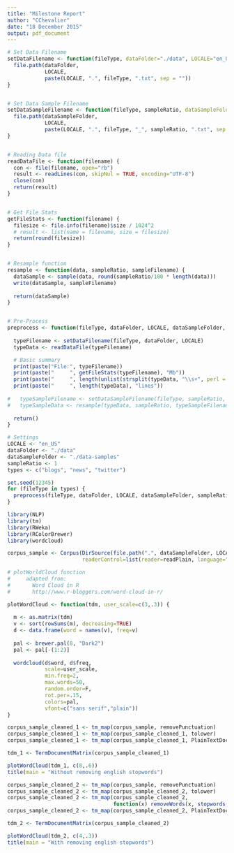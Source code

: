 ```yaml
---
title: "Milestone Report"
author: "CChevalier"
date: "18 December 2015"
output: pdf_document
---
```




```r

# Set Data Filename
setDataFilename <- function(fileType, dataFolder="./data", LOCALE="en_US") {
  file.path(dataFolder, 
            LOCALE, 
            paste(LOCALE, ".", fileType, ".txt", sep = ""))
}


# Set Data Sample Filename
setDataSampleFilename <- function(fileType, sampleRatio, dataSampleFolder="./data-samples", LOCALE="en_US" ) {
  file.path(dataSampleFolder, 
            LOCALE, 
            paste(LOCALE, ".", fileType, "_", sampleRatio, ".txt", sep = ""))
}


# Reading Data file
readDataFile <- function(filename) {
  con <- file(filename, open="rb")
  result <- readLines(con, skipNul = TRUE, encoding="UTF-8")
  close(con)
  return(result)
}


# Get File Stats
getFileStats <- function(filename) {
  filesize <- file.info(filename)$size / 1024^2
  # result <- list(name = filename, size = filesize)
  return(round(filesize))
}


# Resample function
resample <- function(data, sampleRatio, sampleFilename) {
  dataSample <- sample(data, round(sampleRatio/100 * length(data)))
  write(dataSample, sampleFilename)
  
  return(dataSample)
}


# Pre-Process
preprocess <- function(fileType, dataFolder, LOCALE, dataSampleFolder, sampleRatio) {
  
  typeFilename <- setDataFilename(fileType, dataFolder, LOCALE)
  typeData <- readDataFile(typeFilename)

  # Basic summary 
  print(paste("File:", typeFilename))
  print(paste("     ", getFileStats(typeFilename), "Mb"))
  print(paste("     ", length(unlist(strsplit(typeData, "\\s+", perl = T))), "words"))
  print(paste("     ", length(typeData), "lines"))
  
#   typeSampleFilename <- setDataSampleFilename(fileType, sampleRatio, dataSampleFolder, LOCALE)
#   typeSampleData <- resample(typeData, sampleRatio, typeSampleFilename)
  
  return()
}

```


```r
# Settings
LOCALE <- "en_US"
dataFolder <- "./data"
dataSampleFolder <- "./data-samples"
sampleRatio <- 1
types <- c("blogs", "news", "twitter")

set.seed(12345)
for (fileType in types) {
  preprocess(fileType, dataFolder, LOCALE, dataSampleFolder, sampleRatio )
}
```




```r
library(NLP)
library(tm)
library(RWeka)
library(RColorBrewer)
library(wordcloud)

corpus_sample <- Corpus(DirSource(file.path(".", dataSampleFolder, LOCALE)),
                        readerControl=list(reader=readPlain, language="en_US"))
```

```r
# plotWorldCloud function
#     adapted from:
#       Word Cloud in R
#       http://www.r-bloggers.com/word-cloud-in-r/

plotWordCloud <- function(tdm, user_scale=c(3,.3)) {
    
  m <- as.matrix(tdm)
  v <- sort(rowSums(m), decreasing=TRUE)
  d <- data.frame(word = names(v), freq=v)
  
  pal <- brewer.pal(8, "Dark2")
  pal <- pal[-(1:2)]
  
  wordcloud(d$word, d$freq, 
            scale=user_scale,
            min.freq=2, 
            max.words=50, 
            random.order=F, 
            rot.per=.15, 
            colors=pal, 
            vfont=c("sans serif","plain"))
}
```

```r
corpus_sample_cleaned_1 <- tm_map(corpus_sample, removePunctuation)
corpus_sample_cleaned_1 <- tm_map(corpus_sample_cleaned_1, tolower)
corpus_sample_cleaned_1 <- tm_map(corpus_sample_cleaned_1, PlainTextDocument)

tdm_1 <- TermDocumentMatrix(corpus_sample_cleaned_1)
```

```r

plotWordCloud(tdm_1, c(8,.6))
title(main = "Without removing english stopwords")
```



```r

corpus_sample_cleaned_2 <- tm_map(corpus_sample, removePunctuation)
corpus_sample_cleaned_2 <- tm_map(corpus_sample_cleaned_2, tolower)
corpus_sample_cleaned_2 <- tm_map(corpus_sample_cleaned_2, 
                                  function(x) removeWords(x, stopwords("english")))
corpus_sample_cleaned_2 <- tm_map(corpus_sample_cleaned_2, PlainTextDocument)

tdm_2 <- TermDocumentMatrix(corpus_sample_cleaned_2)

```

```r

plotWordCloud(tdm_2, c(4,.3))
title(main = "With removing english stopwords")
```


